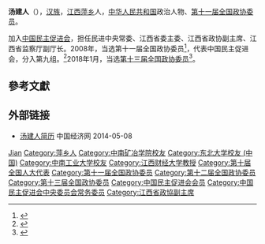'''汤建人'''（{{bd|1958年|11月|}}），[[汉族|汉族]]，[[江西|江西]][[萍乡|萍乡]]人，[[中华人民共和国|中华人民共和国]]政治人物、[[第十一届全国政协委员|第十一届全国政协委员]]。

加入[[中国民主促进会|中国民主促进会]]，担任民进中央常委、江西省委主委、江西省政协副主席、江西省监察厅副厅长。2008年，当选第十一届全国政协委员<ref>{{cite news|title=第十一届全国政协委员名单|url=http://www.indaa.com.cn/zt/2009qglh/zxzs/200903/t20090303_127573.html|accessdate=2013-04-09|newspaper=新华社北京1月25日电 中国人民政治协商会议第十一届全国委员会委员名单(共2237人，2008年1月25日政协第十届全国委员会常务委员会第二十次会议通过)|date=2008年1月25日|deadurl=yes|archiveurl=https://web.archive.org/web/20130928014403/http://www.indaa.com.cn/zt/2009qglh/zxzs/200903/t20090303_127573.html|archivedate=2013年9月28日}}</ref>，代表中国民主促进会，分入第九组。<ref>{{cite news|title=全国政协信息-汤建人|url=http://www.cppcc.gov.cn/CMS/wylibary/showJcwyxtInfoWylibary.action?tabJcwyxt.guid=11W0002940&wytype=wjwy|accessdate=2013-04-11|newspaper=全国政协委员会|archive-date=2020-07-20|archive-url=https://web.archive.org/web/20200720203545/http://www.cppcc.gov.cn/CMS/wylibary/showJcwyxtInfoWylibary.action?tabJcwyxt.guid=11W0002940&wytype=wjwy|dead-url=no}}</ref>2018年1月，当选[[中国人民政治协商会议第十三届全国委员会委员名单|第十三届全国政协委员]]<ref>{{Cite web|url=http://sports.163.com/18/0126/06/D92BRKK400051C89.html|title=中国人民政治协商会议第十三届全国委员会委员名单|accessdate=2018-01-26|last=|work=网易|archive-url=https://web.archive.org/web/20180127143232/http://sports.163.com/18/0126/06/D92BRKK400051C89.html|archive-date=2018-01-27|dead-url=yes}}</ref>。

== 參考文獻 ==
{{reflist}}

== 外部链接 ==
* [http://district.ce.cn/zt/rwk/sf/jx/rs/201302/27/t20130227_24149617.shtml 汤建人简历] {{Wayback|url=http://district.ce.cn/zt/rwk/sf/jx/rs/201302/27/t20130227_24149617.shtml |date=20200720203549 }} 中国经济网 2014-05-08

{{中国政治人物小作品}}
{{江西省领导人}}
{{中国民主促进会第十二届中央委员会}}
{{中国民主促进会第十三届中央委员会}}
{{中国民主促进会第十四届中央委员会}}

{{Authority control}}
{{DEFAULTSORT:Tang汤}}
[[Category:湯姓|Jian]]
[[Category:萍乡人|Category:萍乡人]]
[[Category:中南矿冶学院校友|Category:中南矿冶学院校友]]
[[Category:东北大学校友_(中国)|Category:东北大学校友 (中国)]]
[[Category:中南工业大学校友|Category:中南工业大学校友]]
[[Category:江西财经大学教授|Category:江西财经大学教授]]
[[Category:第十届全国人大代表|Category:第十届全国人大代表]]
[[Category:第十一届全国政协委员|Category:第十一届全国政协委员]]
[[Category:第十二届全国政协委员|Category:第十二届全国政协委员]]
[[Category:第十三届全国政协委员|Category:第十三届全国政协委员]]
[[Category:中国民主促进会会员|Category:中国民主促进会会员]]
[[Category:中国民主促进会中央委员会常务委员|Category:中国民主促进会中央委员会常务委员]]
[[Category:江西省政協副主席|Category:江西省政協副主席]]